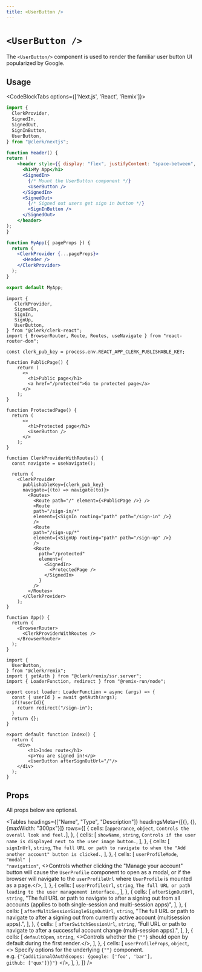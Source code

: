 ```yaml
---
title: <UserButton />
---
```



# `<UserButton />`

<Images width={496} height={564} src="/images/ui-components/component-user_button.svg" alt="User Button Example" />

The `<UserButton/>` component is used to render the familiar user button UI popularized by Google.

## Usage

<CodeBlockTabs options={['Next.js', 'React', 'Remix']}>
  ```jsx copy filename="userButtonExample.tsx"
  import {
    ClerkProvider,
    SignedIn,
    SignedOut,
    SignInButton,
    UserButton,
  } from "@clerk/nextjs";

  function Header() {
  return (
      <header style={{ display: "flex", justifyContent: "space-between", padding: 20 }}>
        <h1>My App</h1>
        <SignedIn>
          {/* Mount the UserButton component */}
          <UserButton />
        </SignedIn>
        <SignedOut>
          {/* Signed out users get sign in button */}
          <SignInButton />
        </SignedOut>
      </header>
  );
  }

  function MyApp({ pageProps }) {
    return (
      <ClerkProvider {...pageProps}>
        <Header />
      </ClerkProvider>
    );
  }

  export default MyApp;
  ```

  ```tsx filename="app.tsx" copy
  import {
     ClerkProvider,
     SignedIn,
     SignIn,
     SignUp,
     UserButton,
  } from "@clerk/clerk-react";
  import { BrowserRouter, Route, Routes, useNavigate } from "react-router-dom";

  const clerk_pub_key = process.env.REACT_APP_CLERK_PUBLISHABLE_KEY;

  function PublicPage() {
      return (
        <>
          <h1>Public page</h1>
          <a href="/protected">Go to protected page</a>
        </>
      );
  }

  function ProtectedPage() {
    return (
        <>
          <h1>Protected page</h1>
          <UserButton />
        </>
      );
  }

  function ClerkProviderWithRoutes() {
    const navigate = useNavigate();

    return (
      <ClerkProvider
        publishableKey={clerk_pub_key}
        navigate={(to) => navigate(to)}>
          <Routes>
            <Route path="/" element={<PublicPage />} />
            <Route
            path="/sign-in/*"
            element={<SignIn routing="path" path="/sign-in" />}
            />
            <Route
            path="/sign-up/*"
            element={<SignUp routing="path" path="/sign-up" />}
            />
            <Route
              path="/protected"
              element={
                <SignedIn>
                  <ProtectedPage />
                </SignedIn>
              }
            />
          </Routes>
        </ClerkProvider>
      );
  }

  function App() {
    return (
      <BrowserRouter>
        <ClerkProviderWithRoutes />
      </BrowserRouter>
    );
  }

  ```

  ```tsx filename="router/index.tsx" copy
  import {
    UserButton,
  } from "@clerk/remix";
  import { getAuth } from "@clerk/remix/ssr.server";
  import { LoaderFunction, redirect } from "@remix-run/node";

  export const loader: LoaderFunction = async (args) => {
    const { userId } = await getAuth(args);
    if(!userId){
      return redirect("/sign-in");
    }
    return {};
  }

  export default function Index() {
    return (
      <div>
          <h1>Index route</h1>
          <p>You are signed in!</p>
          <UserButton afterSignOutUrl="/"/>
      </div>
    );
  }
  ```
</CodeBlockTabs>

## Props

All props below are optional.

<Tables
  headings={["Name", "Type", "Description"]}
  headingsMeta={[{}, {}, {maxWidth: "300px"}]}
  rows={[
  {
  cells: [<code>appearance</code>, <code>object</code>, `Controls the overall look and feel.`],
  },
  {
  cells: [
  <code>showName</code>,
  <code>string</code>,
  `Controls if the user name is displayed next to the user image button.`,
  ],
  },
  {
  cells: [
  <code>signInUrl</code>,
  <code>string</code>,
  `The full URL or path to navigate to when the "Add another account" button is clicked.`,
  ],
  },
  {
  cells: [
  <code>userProfileMode</code>,
  <code>"modal" | "navigation"</code>,
  <>Controls whether clicking the "Manage your account" button will cause the <code>UserProfile</code> component to open as a modal, or if the browser will navigate to the <code>userProfileUrl</code> where <code>UserProfile</code> is mounted as a page.</>,
  ],
  },
  {
  cells: [
  <code>userProfileUrl</code>,
  <code>string</code>,
  `The full URL or path leading to the user management interface.`,
  ],
  },
  {
  cells: [
  <code>afterSignOutUrl</code>,
  <code>string</code>,
  "The full URL or path to navigate to after a signing out from all accounts (applies to both single-session and multi-session apps)",
  ],
  },
  {
  cells: [
  <code>afterMultiSessionSingleSignOutUrl</code>,
  <code>string</code>,
  "The full URL or path to navigate to after a signing out from currently active account (multisession apps).",
  ],
  },
  {
  cells: [
  <code>afterSwitchSessionUrl</code>,
  <code>string</code>,
  "Full URL or path to navigate to after a successful account change (multi-session apps).",
  ],
  },
  {
  cells: [
  <code>defaultOpen</code>,
  <code>string</code>,
  <>Controls whether the <code>{"<UserButton/>"}</code> should open by default during the first render.</>,
  ],
  },
  {
  cells: [
  <code>userProfileProps</code>,
  <code>object</code>,
  <>
  Specify options for the underlying <code>{"<UserProfile />"}</code> component.
  <br/>
  e.g. <code>{"{additionalOAuthScopes: {google: ['foo', 'bar'], github: ['qux']}}"}</code>
  </>,
  ],
  },
  ]}
/>
